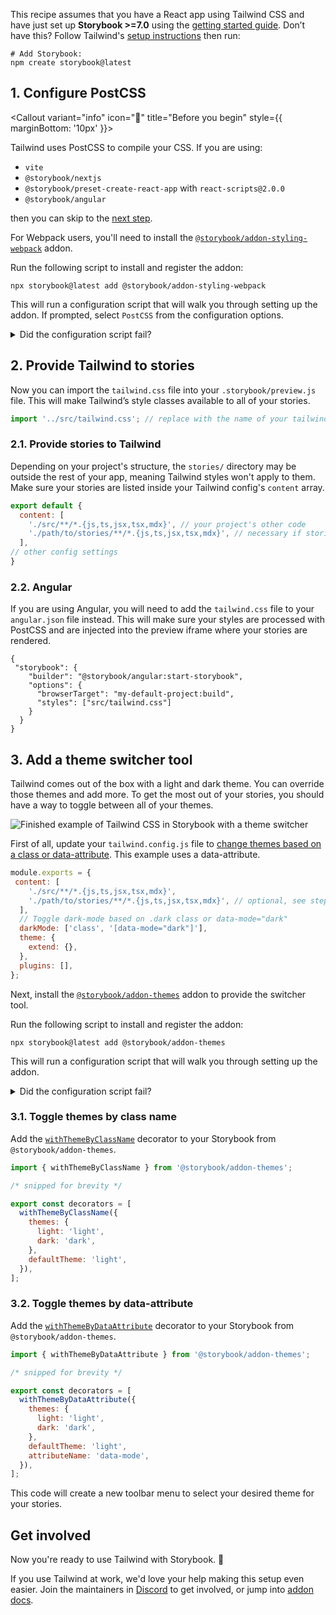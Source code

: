 <Callout variant="neutral" icon="ℹ️" title="Prerequisites">

This recipe assumes that you have a React app using Tailwind CSS and have just set up **Storybook >=7.0** using the [getting started guide](https://storybook.js.org/docs/get-started/install?renderer=react). Don’t have this? Follow Tailwind's [setup instructions](https://tailwindcss.com/docs/installation) then run:

```shell
# Add Storybook:
npm create storybook@latest
```

</Callout>

## 1. Configure PostCSS


<Callout variant="info" icon="📣" title="Before you begin" style={{ marginBottom: '10px' }}>

Tailwind uses PostCSS to compile your CSS. If you are using:
-  `vite`
-  `@storybook/nextjs`
-  `@storybook/preset-create-react-app` with `react-scripts@2.0.0`
-  `@storybook/angular`
  
then you can skip to the [next step](#2-provide-tailwind-to-stories).

</Callout>



For Webpack users, you'll need to install the [`@storybook/addon-styling-webpack`](https://storybook.js.org/addons/@storybook/addon-styling-webpack) addon.

Run the following script to install and register the addon:

```shell
npx storybook@latest add @storybook/addon-styling-webpack
```

This will run a configuration script that will walk you through setting up the addon. If prompted, select `PostCSS` from the configuration options.

<details>
  <summary>Did the configuration script fail?</summary>
  <p>Under the hood, this command runs <code>npx @storybook/auto-config styling</code>, which is responsible for reading your project and attempting to configure your Storybook Webpack for your desired tools. If running that command directly does not resolve your issue, please consider filing a bug report on the <a href="https://github.com/storybookjs/auto-config/issues/new?assignees=&labels=bug&projects=&template=bug_report.md&title=%5BBug%5D" target="_blank">@storybook/auto-config</a> repository so that we can further improve it. For manual configuration instructions for PostCSS, you can refer to the documentation <a href="https://github.com/storybookjs/addon-styling-webpack" target="_blank">here</a>.</p>
</details>

## 2. Provide Tailwind to stories

Now you can import the `tailwind.css` file into your `.storybook/preview.js` file. This will make Tailwind’s style classes available to all of your stories.

```js title=".storybook/preview.js"
import '../src/tailwind.css'; // replace with the name of your tailwind css file
```

### 2.1. Provide stories to Tailwind

Depending on your project's structure, the `stories/` directory may be outside the rest of your app, meaning Tailwind styles won't apply to them. Make sure your stories are listed inside your Tailwind config's `content` array. 

```js title="tailwind.config.js"
export default {
  content: [
    './src/**/*.{js,ts,jsx,tsx,mdx}', // your project's other code
    './path/to/stories/**/*.{js,ts,jsx,tsx,mdx}', // necessary if stories are outside regular app structure.
  ],
// other config settings
}
```

### 2.2. Angular

If you are using Angular, you will need to add the `tailwind.css` file to your `angular.json` file instead. This will make sure your styles are processed with PostCSS and are injected into the preview iframe where your stories are rendered.

```jsonc title="angular.json"
{
 "storybook": {
    "builder": "@storybook/angular:start-storybook",
    "options": {
      "browserTarget": "my-default-project:build",
      "styles": ["src/tailwind.css"]
    }
  } 
}
```

## 3. Add a theme switcher tool

Tailwind comes out of the box with a light and dark theme. You can override those themes and add more. To get the most out of your stories, you should have a way to toggle between all of your themes.

![Finished example of Tailwind CSS in Storybook with a theme switcher](/recipes-assets/tailwind-mode-switcher.gif)

First of all, update your `tailwind.config.js` file to [change themes based on a class or data-attribute](https://tailwindcss.com/docs/dark-mode#customizing-the-class-name). This example uses a data-attribute.

```js title="tailwind.config.js"
module.exports = {
 content: [
    './src/**/*.{js,ts,jsx,tsx,mdx}',
    './path/to/stories/**/*.{js,ts,jsx,tsx,mdx}', // optional, see step 2.1
  ],
  // Toggle dark-mode based on .dark class or data-mode="dark"
  darkMode: ['class', '[data-mode="dark"]'],
  theme: {
    extend: {},
  },
  plugins: [],
};
```

Next, install the [`@storybook/addon-themes`](https://storybook.js.org/addons/@storybook/addon-themes/) addon to provide the switcher tool.

Run the following script to install and register the addon:

```shell
npx storybook@latest add @storybook/addon-themes
```

This will run a configuration script that will walk you through setting up the addon.

<details>
  <summary>Did the configuration script fail?</summary>
  <p>Under the hood, this runs <code>npx @storybook/auto-config themes</code>, which should read your project and try to configure your Storybook with the correct decorator. If running that command directly does not solve your problem, please file a bug on the <a href="https://github.com/storybookjs/auto-config/issues/new?assignees=&labels=bug&projects=&template=bug_report.md&title=%5BBug%5D" target="_blank">@storybook/auto-config</a> repository so that we can further improve it. To manually add this addon, install it, and then add it to the addons array in your <code>.storybook/main.ts</code>.</p>
</details>

### 3.1. Toggle themes by class name

Add the [`withThemeByClassName`](https://github.com/storybookjs/storybook/blob/next/code/addons/themes/docs/api.md#withthemebyclassname) decorator to your Storybook from `@storybook/addon-themes`.

```js title=".storybook/preview.js"
import { withThemeByClassName } from '@storybook/addon-themes';

/* snipped for brevity */

export const decorators = [
  withThemeByClassName({
    themes: {
      light: 'light',
      dark: 'dark',
    },
    defaultTheme: 'light',
  }),
];
```

### 3.2. Toggle themes by data-attribute

Add the [`withThemeByDataAttribute`](https://github.com/storybookjs/storybook/blob/next/code/addons/themes/docs/api.md#withthemebydataattribute) decorator to your Storybook from `@storybook/addon-themes`.

```js title=".storybook/preview.js"
import { withThemeByDataAttribute } from '@storybook/addon-themes';

/* snipped for brevity */

export const decorators = [
  withThemeByDataAttribute({
    themes: {
      light: 'light',
      dark: 'dark',
    },
    defaultTheme: 'light',
    attributeName: 'data-mode',
  }),
];
```

This code will create a new toolbar menu to select your desired theme for your stories.

## Get involved

Now you're ready to use Tailwind with Storybook. 🎉

If you use Tailwind at work, we'd love your help making this setup even easier. Join the maintainers in [Discord](https://discord.gg/storybook) to get involved, or jump into [addon docs](/docs/addons).
